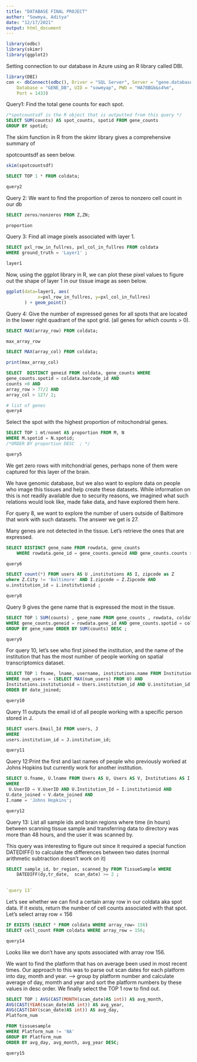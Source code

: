 ---
title: "DATABASE FINAL PROJECT"
author: "Sowmya, Aditya"
date: "12/17/2021"
output: html_document
---

```{R setup}
library(odbc)
library(skimr)
library(ggplot2)
```


Setting connection to our database in Azure using an R library called DBI. 
```{R dbi con}

library(DBI)
con <- dbConnect(odbc(), Driver = "SQL Server", Server = "gene.database.windows.net", 
    Database = "GENE_DB", UID = "sowmyap", PWD = "HA78BGb&s4%m", 
    Port = 1433)

```

Query1: Find the total gene counts for each spot. 
```{sql, connection = con, output.var = 'spotcountsdf'}

/*spotcountsdf is the R object that is outputted from this query */
SELECT SUM(counts) AS spot_counts, spotid FROM gene_counts
GROUP BY spotid;
```

The skim function in R from the skimr library gives a comprehensive summary of 

spotcountsdf as seen below. 
```{R spotcountsdf}

skim(spotcountsdf)

```

```{sql, connection = con, output.var = 'query2'}

SELECT TOP 1 * FROM coldata;
```

```{R q2 }
query2
```

Query 2: We want to find the proportion of zeros to nonzero cell count in our db

```{sql, connection = con, output.var = 'proportion'}

SELECT zeros/nonzeros FROM Z,ZN;


```


```{R zn }
proportion
```

Query 3: Find all image pixels associated with layer 1. 
```{sql, connection = con, output.var = 'layer1' }
SELECT pxl_row_in_fullres, pxl_col_in_fullres FROM coldata
WHERE ground_truth = 'Layer1' ;
```

```{R layer 1  }
layer1
```

Now, using the ggplot library in R, we can plot these pixel values to figure out the shape of layer 1 in our tissue image as seen below. 
```{R layer 1 shape }

ggplot(data=layer1, aes(
            x=pxl_row_in_fullres, y=pxl_col_in_fullres) 
       ) + geom_point()
```

Query 4: 
Give the number of expressed genes for all spots that are located in the lower right quadrant of the spot grid. (all genes for which counts > 0).
```{sql,connection = con, output.var = 'max_array_row'  }

SELECT MAX(array_row) FROM coldata;

```

```{R max array row}
max_array_row
```

```{sql,connection = con, output.var = 'max_array_col' }

SELECT MAX(array_col) FROM coldata;
```

```{R max array col}
print(max_array_col)
```


```{sql,connection = con, output.var = 'query4' }
SELECT  DISTINCT geneid FROM coldata, gene_counts WHERE
gene_counts.spotid = coldata.barcode_id AND 
counts >0 AND 
array_row > 77/2 AND
array_col > 127/ 2;

```


```{r q4 }
# list of genes
query4
```

 Select the spot with the highest proportion of mitochondrial genes. 



```{sql,connection = con, output.var = 'query5'}

SELECT TOP 1 mt/nonmt AS proportion FROM M, N
WHERE M.spotid = N.spotid;
/*ORDER BY proportion DESC  ; */

```


```{R print q5}
query5 
```
We get zero rows with mitchondrial genes, perhaps none of them were captured for this layer of the brain. 




We have genomic database, but we also want to explore data on people who image this tissues and help create these datasets. While information on this is not readily available due to security reasons, we imagined what such relations would look like, made fake data, and have explored them here. 

For query 8, we want to explore the number of users outside of Baltimore that work with such datasets. The answer we get is 27. 


Many genes are not detected in the tissue. Let's retrieve the ones that are expressed. 

```{sql,connection = con, output.var = 'query6'}
SELECT DISTINCT gene_name FROM rowdata, gene_counts
	WHERE rowdata.gene_id = gene_counts.geneid AND gene_counts.counts >= 1


```

```{R print query6}

query6
```

```{sql,connection = con, output.var = 'query8' }


SELECT count(*) FROM users AS U ,institutions AS I, zipcode as Z
where Z.City != 'Baltimore' AND I.zipcode = Z.Zipcode AND 
u.institution_id = i.institutionid ;
```

```{R print q8}

query8
```


Query 9 gives the gene name that is expressed the most in the tissue. 
```{sql,connection = con, output.var = 'query9' }

SELECT TOP 1 SUM(counts) , gene_name FROM gene_counts , rowdata, coldata 
WHERE gene_counts.geneid = rowdata.gene_id AND gene_counts.spotid = coldata.barcode_id
GROUP BY gene_name ORDER BY SUM(counts) DESC ;

```

```{R print query9}
query9

```
For query 10, let's see who first joined the institution, and the name of the institution that has the most number of people working on spatial transcriptomics dataset.
```{sql,connection = con, output.var ='query10' }

SELECT TOP 1 fname, lname, username, institutions.name FROM Institutions, U, Users
WHERE num_users = (SELECT MAX(num_users) FROM U) AND
Institutions.institutionid = Users.institution_id AND U.institution_id = users.institution_id
ORDER BY date_joined;
```


```{R }
query10
```


Query 11 outputs the email id of all people working with a specific person stored in J. 
```{sql,connection = con, , output.var ='query11' }

SELECT users.Email_Id FROM users, J
WHERE
users.institution_id = J.institution_id;
```

```{R print q11 }
query11
```


Query 12:Print the first and last names of people who previously worked at Johns Hopkins but currently work for another institution.  

```{sql,connection = con, output.var = 'query12'}

SELECT U.fname, U.lname FROM Users AS U, Users AS V, Institutions AS I
WHERE
 U.UserID = V.UserID AND U.Institution_Id = I.institutionid AND
U.date_joined < V.date_joined AND
I.name = 'Johns Hopkins';
```

```{R print q12}
query12
```


Query 13: 
List all sample ids and brain regions where time (in hours) between scanning tissue sample and transferring data to directory was more than 48 hours, and the user it was scanned by. 

This query was interesting to figure out since it required a special function 
DATEDIFF() to calculate the differences between two dates (normal arithmetic 
subtraction doesn't work on it)
```{sql, connection = con, output.var = 'query 13'}
SELECT sample_id, br_region, scanned_by FROM TissueSample WHERE
    DATEDIFF(dy,tr_date,  scan_date) >= 2 ;
    
```

```{R print q13 }
`query 13`
```


Let's see whether we can find a certain array row in our coldata aka spot data. 
If it exists, return the number of cell counts associated with that spot. 
Let's select array row = 156 

```{sql, connection = con, output.var = 'query14'}

IF EXISTS (SELECT * FROM coldata WHERE array_row= 156)
SELECT cell_count FROM coldata WHERE array_row = 156;

```

```{R query14}
query14
```
Looks like we don't have any spots associated with array row 156. 


We want to find the platform that has on average been used in most recent times. 
Our approach to this was to parse out scan dates for each platform into
day, month and year. --> group by platform number and calculate average of day, momth and year and sort the platform numbers by these values in desc order. We finally select the TOP 1 row to find out. 
```{sql, connection = con, output.var = 'query15'}

SELECT TOP 1 AVG(CAST(MONTH(scan_date)AS int)) AS avg_month, 
AVG(CAST(YEAR(scan_date)AS int)) AS avg_year,
AVG(CAST(DAY(scan_date)AS int)) AS avg_day,
Platform_num

FROM tissuesample 
WHERE Platform_num != 'NA'
GROUP BY Platform_num
ORDER BY avg_day, avg_month, avg_year DESC;
```

```{R query15 }
query15
```


